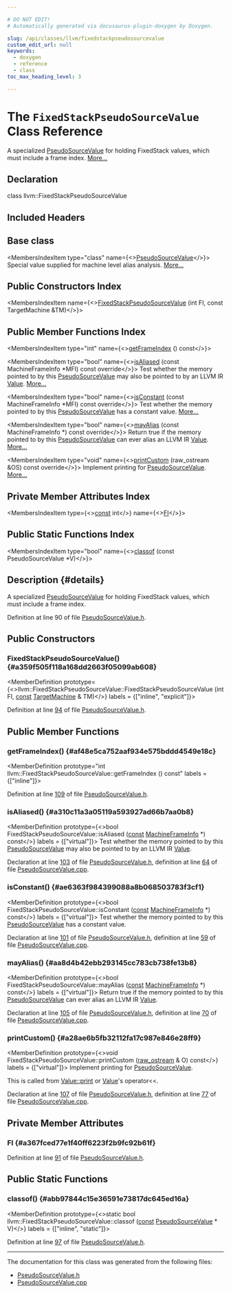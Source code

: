 ```yaml
---

# DO NOT EDIT!
# Automatically generated via docusaurus-plugin-doxygen by Doxygen.

slug: /api/classes/llvm/fixedstackpseudosourcevalue
custom_edit_url: null
keywords:
  - doxygen
  - reference
  - class
toc_max_heading_level: 3

---
```





# The `FixedStackPseudoSourceValue` Class Reference

<DoxygenPage pluginConfig={pluginConfig}>

A specialized <a href="/docs/api/classes/llvm/pseudosourcevalue">PseudoSourceValue</a> for holding FixedStack values, which must include a frame index. <a href="#details">More...</a>

## Declaration

<CodeBlock>class llvm::FixedStackPseudoSourceValue</CodeBlock>

## Included Headers

<IncludesList>
<IncludesListItem
  filePath="llvm/CodeGen/PseudoSourceValue.h"
  permalink="/docs/api/files/include/include/llvm/include/llvm/codegen/pseudosourcevalue-h"
  isLocal="true" />
</IncludesList>

## Base class

<MembersIndex>

<MembersIndexItem
  type="class"
  name={<><a href="/docs/api/classes/llvm/pseudosourcevalue">PseudoSourceValue</a></>}>
Special value supplied for machine level alias analysis. <a href="/docs/api/classes/llvm/pseudosourcevalue/#details">More...</a>
</MembersIndexItem>

</MembersIndex>

## Public Constructors Index

<MembersIndex>

<MembersIndexItem
  name={<><a href="#a359f505f118a168dd2663f05099ab608">FixedStackPseudoSourceValue</a> (int FI, const TargetMachine &amp;TM)</>}>
</MembersIndexItem>

</MembersIndex>

## Public Member Functions Index

<MembersIndex>

<MembersIndexItem
  type="int"
  name={<><a href="#af48e5ca752aaf934e575bddd4549e18c">getFrameIndex</a> () const</>}>
</MembersIndexItem>

<MembersIndexItem
  type="bool"
  name={<><a href="#a310c11a3a05119a593927ad66b7aa0b8">isAliased</a> (const MachineFrameInfo &#42;MFI) const override</>}>
Test whether the memory pointed to by this <a href="/docs/api/classes/llvm/pseudosourcevalue">PseudoSourceValue</a> may also be pointed to by an LLVM IR <a href="/docs/api/classes/llvm/value">Value</a>. <a href="#a310c11a3a05119a593927ad66b7aa0b8">More...</a>
</MembersIndexItem>

<MembersIndexItem
  type="bool"
  name={<><a href="#ae6363f984399088a8b068503783f3cf1">isConstant</a> (const MachineFrameInfo &#42;MFI) const override</>}>
Test whether the memory pointed to by this <a href="/docs/api/classes/llvm/pseudosourcevalue">PseudoSourceValue</a> has a constant value. <a href="#ae6363f984399088a8b068503783f3cf1">More...</a>
</MembersIndexItem>

<MembersIndexItem
  type="bool"
  name={<><a href="#aa8d4b42ebb293145cc783cb738fe13b8">mayAlias</a> (const MachineFrameInfo &#42;) const override</>}>
Return true if the memory pointed to by this <a href="/docs/api/classes/llvm/pseudosourcevalue">PseudoSourceValue</a> can ever alias an LLVM IR <a href="/docs/api/classes/llvm/value">Value</a>. <a href="#aa8d4b42ebb293145cc783cb738fe13b8">More...</a>
</MembersIndexItem>

<MembersIndexItem
  type="void"
  name={<><a href="#a28ae6b5fb32112fa17c987e846e28ff9">printCustom</a> (raw&#95;ostream &amp;OS) const override</>}>
Implement printing for <a href="/docs/api/classes/llvm/pseudosourcevalue">PseudoSourceValue</a>. <a href="#a28ae6b5fb32112fa17c987e846e28ff9">More...</a>
</MembersIndexItem>

</MembersIndex>

## Private Member Attributes Index

<MembersIndex>

<MembersIndexItem
  type={<><a href="/docs/api/files/lib/lib/target/lib/target/aarch64/aarch64promoteconstant-cpp/#a90f8350fecae261c25be85d38b451bff">const</a> int</>}
  name={<><a href="#a367fced77e1f40ff6223f2b9fc92b61f">FI</a></>}>
</MembersIndexItem>

</MembersIndex>

## Public Static Functions Index

<MembersIndex>

<MembersIndexItem
  type="bool"
  name={<><a href="#abb97844c15e36591e73817dc645ed16a">classof</a> (const PseudoSourceValue &#42;V)</>}>
</MembersIndexItem>

</MembersIndex>

## Description {#details}

A specialized <a href="/docs/api/classes/llvm/pseudosourcevalue">PseudoSourceValue</a> for holding FixedStack values, which must include a frame index.

Definition at line 90 of file <a href="/docs/api/files/include/include/llvm/include/llvm/codegen/pseudosourcevalue-h">PseudoSourceValue.h</a>.

<SectionDefinition>

## Public Constructors

### FixedStackPseudoSourceValue() {#a359f505f118a168dd2663f05099ab608}

<MemberDefinition
  prototype={<>llvm::FixedStackPseudoSourceValue::FixedStackPseudoSourceValue (int FI, <a href="/docs/api/files/lib/lib/target/lib/target/aarch64/aarch64promoteconstant-cpp/#a90f8350fecae261c25be85d38b451bff">const</a> <a href="/docs/api/classes/llvm/targetmachine">TargetMachine</a> &amp; TM)</>}
  labels = {["inline", "explicit"]}>

Definition at line <a href="/docs/api/files/include/include/llvm/include/llvm/codegen/pseudosourcevalue-h/#l00094">94</a> of file <a href="/docs/api/files/include/include/llvm/include/llvm/codegen/pseudosourcevalue-h">PseudoSourceValue.h</a>.
</MemberDefinition>

</SectionDefinition>

<SectionDefinition>

## Public Member Functions

### getFrameIndex() {#af48e5ca752aaf934e575bddd4549e18c}

<MemberDefinition
  prototype="int llvm::FixedStackPseudoSourceValue::getFrameIndex () const"
  labels = {["inline"]}>

Definition at line <a href="/docs/api/files/include/include/llvm/include/llvm/codegen/pseudosourcevalue-h/#l00109">109</a> of file <a href="/docs/api/files/include/include/llvm/include/llvm/codegen/pseudosourcevalue-h">PseudoSourceValue.h</a>.
</MemberDefinition>

### isAliased() {#a310c11a3a05119a593927ad66b7aa0b8}

<MemberDefinition
  prototype={<>bool FixedStackPseudoSourceValue::isAliased (<a href="/docs/api/files/lib/lib/target/lib/target/aarch64/aarch64promoteconstant-cpp/#a90f8350fecae261c25be85d38b451bff">const</a> <a href="/docs/api/classes/llvm/machineframeinfo">MachineFrameInfo</a> &#42;) const</>}
  labels = {["virtual"]}>
Test whether the memory pointed to by this <a href="/docs/api/classes/llvm/pseudosourcevalue">PseudoSourceValue</a> may also be pointed to by an LLVM IR <a href="/docs/api/classes/llvm/value">Value</a>.

Declaration at line <a href="/docs/api/files/include/include/llvm/include/llvm/codegen/pseudosourcevalue-h/#l00103">103</a> of file <a href="/docs/api/files/include/include/llvm/include/llvm/codegen/pseudosourcevalue-h">PseudoSourceValue.h</a>, definition at line <a href="/docs/api/files/lib/lib/codegen/pseudosourcevalue-cpp/#l00064">64</a> of file <a href="/docs/api/files/lib/lib/codegen/pseudosourcevalue-cpp">PseudoSourceValue.cpp</a>.
</MemberDefinition>

### isConstant() {#ae6363f984399088a8b068503783f3cf1}

<MemberDefinition
  prototype={<>bool FixedStackPseudoSourceValue::isConstant (<a href="/docs/api/files/lib/lib/target/lib/target/aarch64/aarch64promoteconstant-cpp/#a90f8350fecae261c25be85d38b451bff">const</a> <a href="/docs/api/classes/llvm/machineframeinfo">MachineFrameInfo</a> &#42;) const</>}
  labels = {["virtual"]}>
Test whether the memory pointed to by this <a href="/docs/api/classes/llvm/pseudosourcevalue">PseudoSourceValue</a> has a constant value.

Declaration at line <a href="/docs/api/files/include/include/llvm/include/llvm/codegen/pseudosourcevalue-h/#l00101">101</a> of file <a href="/docs/api/files/include/include/llvm/include/llvm/codegen/pseudosourcevalue-h">PseudoSourceValue.h</a>, definition at line <a href="/docs/api/files/lib/lib/codegen/pseudosourcevalue-cpp/#l00059">59</a> of file <a href="/docs/api/files/lib/lib/codegen/pseudosourcevalue-cpp">PseudoSourceValue.cpp</a>.
</MemberDefinition>

### mayAlias() {#aa8d4b42ebb293145cc783cb738fe13b8}

<MemberDefinition
  prototype={<>bool FixedStackPseudoSourceValue::mayAlias (<a href="/docs/api/files/lib/lib/target/lib/target/aarch64/aarch64promoteconstant-cpp/#a90f8350fecae261c25be85d38b451bff">const</a> <a href="/docs/api/classes/llvm/machineframeinfo">MachineFrameInfo</a> &#42;) const</>}
  labels = {["virtual"]}>
Return true if the memory pointed to by this <a href="/docs/api/classes/llvm/pseudosourcevalue">PseudoSourceValue</a> can ever alias an LLVM IR <a href="/docs/api/classes/llvm/value">Value</a>.

Declaration at line <a href="/docs/api/files/include/include/llvm/include/llvm/codegen/pseudosourcevalue-h/#l00105">105</a> of file <a href="/docs/api/files/include/include/llvm/include/llvm/codegen/pseudosourcevalue-h">PseudoSourceValue.h</a>, definition at line <a href="/docs/api/files/lib/lib/codegen/pseudosourcevalue-cpp/#l00070">70</a> of file <a href="/docs/api/files/lib/lib/codegen/pseudosourcevalue-cpp">PseudoSourceValue.cpp</a>.
</MemberDefinition>

### printCustom() {#a28ae6b5fb32112fa17c987e846e28ff9}

<MemberDefinition
  prototype={<>void FixedStackPseudoSourceValue::printCustom (<a href="/docs/api/classes/llvm/raw-ostream">raw&#95;ostream</a> &amp; O) const</>}
  labels = {["virtual"]}>
Implement printing for <a href="/docs/api/classes/llvm/pseudosourcevalue">PseudoSourceValue</a>.

This is called from <a href="/docs/api/classes/llvm/value/#a1e56c814d11206720cc23059b871128d">Value::print</a> or <a href="/docs/api/classes/llvm/value">Value</a>&#39;s operator&lt;&lt;.

Declaration at line <a href="/docs/api/files/include/include/llvm/include/llvm/codegen/pseudosourcevalue-h/#l00107">107</a> of file <a href="/docs/api/files/include/include/llvm/include/llvm/codegen/pseudosourcevalue-h">PseudoSourceValue.h</a>, definition at line <a href="/docs/api/files/lib/lib/codegen/pseudosourcevalue-cpp/#l00077">77</a> of file <a href="/docs/api/files/lib/lib/codegen/pseudosourcevalue-cpp">PseudoSourceValue.cpp</a>.
</MemberDefinition>

</SectionDefinition>

<SectionDefinition>

## Private Member Attributes

### FI {#a367fced77e1f40ff6223f2b9fc92b61f}

<MemberDefinition
  prototype="const int llvm::FixedStackPseudoSourceValue::FI">

Definition at line <a href="/docs/api/files/include/include/llvm/include/llvm/codegen/pseudosourcevalue-h/#l00091">91</a> of file <a href="/docs/api/files/include/include/llvm/include/llvm/codegen/pseudosourcevalue-h">PseudoSourceValue.h</a>.
</MemberDefinition>

</SectionDefinition>

<SectionDefinition>

## Public Static Functions

### classof() {#abb97844c15e36591e73817dc645ed16a}

<MemberDefinition
  prototype={<>static bool llvm::FixedStackPseudoSourceValue::classof (<a href="/docs/api/files/lib/lib/target/lib/target/aarch64/aarch64promoteconstant-cpp/#a90f8350fecae261c25be85d38b451bff">const</a> <a href="/docs/api/classes/llvm/pseudosourcevalue">PseudoSourceValue</a> &#42; V)</>}
  labels = {["inline", "static"]}>

Definition at line <a href="/docs/api/files/include/include/llvm/include/llvm/codegen/pseudosourcevalue-h/#l00097">97</a> of file <a href="/docs/api/files/include/include/llvm/include/llvm/codegen/pseudosourcevalue-h">PseudoSourceValue.h</a>.
</MemberDefinition>

</SectionDefinition>

<hr/>

The documentation for this class was generated from the following files:

<ul>
<li><a href="/docs/api/files/include/include/llvm/include/llvm/codegen/pseudosourcevalue-h">PseudoSourceValue.h</a></li>
<li><a href="/docs/api/files/lib/lib/codegen/pseudosourcevalue-cpp">PseudoSourceValue.cpp</a></li>
</ul>

</DoxygenPage>
